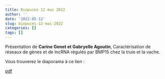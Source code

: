 ```yaml
---
title: Biopuces 12 mai 2022
author: ''
date: '2022-05-12'
slug: biopuces-12-mai-2022
categories: []
tags: []
---
```


Présentation de **Carine Genet et Gabryelle Agoutin**, Caractérisation de réseaux de gènes et de lncRNA régulés par BMP15 chez la truie et la vache.


Vous trouverez le diaporama à ce lien : 

[pdf](/diapos/GENET_Carine_Reseau_genes_12mai2022.pdf)


 